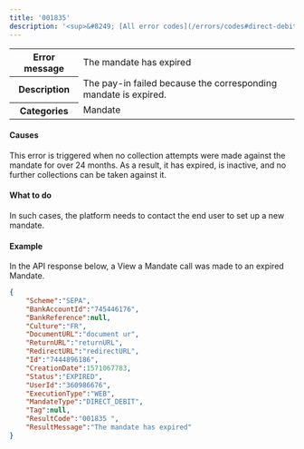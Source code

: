```yaml
---
title: '001835'  
description: '<sup>&#8249; [All error codes](/errors/codes#direct-debit)</sup>'
---
```

  
<table>
    <tbody>
        <tr>
            <th class="header"><strong>Error message</strong></th>
            <td class="table-content">The mandate has expired</td>
        </tr>
        <tr>
            <th class="header"><strong>Description</strong></th>
            <td class="table-content">The pay-in failed because the corresponding mandate is expired.</td>
        </tr>
        <tr>
            <th class="header"><strong>Categories</strong></th>
            <td class="table-content">  
<div class="label">Mandate</div>
</td>
        </tr>
    </tbody>
</table>  

#### Causes  

This error is triggered when no collection attempts were made against the mandate for over 24 months. As a result, it has expired, is inactive, and no further collections can be taken against it.  

#### What to do  

In such cases, the platform needs to contact the end user to set up a new mandate.  

#### Example  

In the API response below, a View a Mandate call was made to an expired Mandate.  
```json API Response
{
    "Scheme":"SEPA",
    "BankAccountId":"745446176",
    "BankReference":null,
    "Culture":"FR",
    "DocumentURL":"document ur",
    "ReturnURL":"returnURL",
    "RedirectURL":"redirectURL",
    "Id":"7444896186",
    "CreationDate":1571067783,
    "Status":"EXPIRED",
    "UserId":"360986676",
    "ExecutionType":"WEB",
    "MandateType":"DIRECT_DEBIT",
    "Tag":null,
    "ResultCode":"001835 ",
    "ResultMessage":"The mandate has expired"
}
```